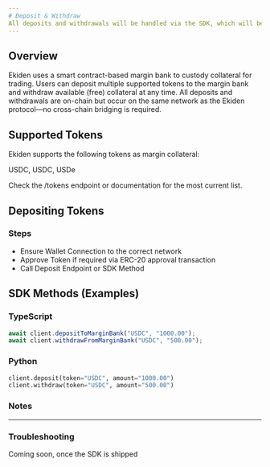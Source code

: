 ```yaml
---
# Deposit & Withdraw
All deposits and withdrawals will be handled via the SDK, which will be available shortly
---
```


## Overview

Ekiden uses a smart contract-based margin bank to custody collateral for trading. Users can deposit multiple supported tokens to the margin bank and withdraw available (free) collateral at any time. All deposits and withdrawals are on-chain but occur on the same network as the Ekiden protocol—no cross-chain bridging is required.

## Supported Tokens

Ekiden supports the following tokens as margin collateral:

USDC, USDC, USDe  

Check the /tokens endpoint or documentation for the most current list.

## Depositing Tokens

### Steps

- Ensure Wallet Connection to the correct network  
- Approve Token if required via ERC-20 approval transaction  
- Call Deposit Endpoint or SDK Method  


## SDK Methods (Examples)

### TypeScript

```ts
await client.depositToMarginBank("USDC", "1000.00");
await client.withdrawFromMarginBank("USDC", "500.00");
```

### Python

```python
client.deposit(token="USDC", amount="1000.00")
client.withdraw(token="USDC", amount="500.00")
```



### Notes

---

### Troubleshooting

Coming soon, once the SDK is shipped
